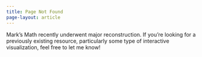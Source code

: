 ```yaml
---
title: Page Not Found
page-layout: article
---
```


Mark's Math recently underwent major reconstruction. If you're looking for a previously existing resource, particularly some type of interactive visualization, feel free to let me know!
